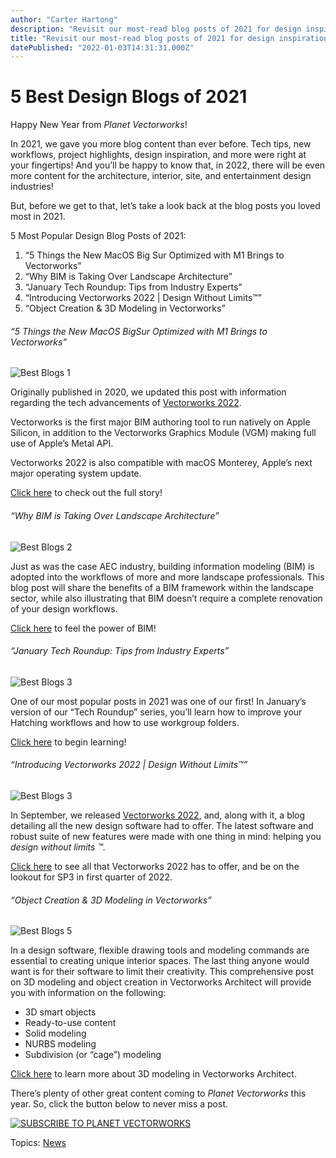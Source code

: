 ```yaml
---
author: "Carter Hartong"
description: "Revisit our most-read blog posts of 2021 for design inspiration, tech tips, and more!"
title: "Revisit our most-read blog posts of 2021 for design inspiration, tech tips, and more!" 
datePublished: "2022-01-03T14:31:31.000Z"
---
```

# 5 Best Design Blogs of 2021

Happy New Year from _Planet Vectorworks_!

In 2021, we gave you more blog content than ever before. Tech tips, new workflows, project highlights, design inspiration, and more were right at your fingertips! And you’ll be happy to know that, in 2022, there will be even more content for the architecture, interior, site, and entertainment design industries!  

But, before we get to that, let’s take a look back at the blog posts you loved most in 2021.

5 Most Popular Design Blog Posts of 2021:

1. “5 Things the New MacOS Big Sur Optimized with M1 Brings to Vectorworks”
2. “Why BIM is Taking Over Landscape Architecture”
3. “January Tech Roundup: Tips from Industry Experts”
4. “Introducing Vectorworks 2022 | Design Without Limits™”
5. “Object Creation & 3D Modeling in Vectorworks”

###### “5 Things the New MacOS BigSur Optimized with M1 Brings to Vectorworks”

![Best Blogs 1](https://blog.vectorworks.net/hs-fs/hubfs/Blog%20Images/211221_Best%20Blogs%202021/Best%20Blogs%201.png?width=1440&name=Best%20Blogs%201.png)

Originally published in 2020, we updated this post with information regarding the tech advancements of [Vectorworks 2022](../../../net/vectorworks/blog/vectorworks-2022-now-available-for-download.html).

Vectorworks is the first major BIM authoring tool to run natively on Apple Silicon, in addition to the Vectorworks Graphics Module (VGM) making full use of Apple’s Metal API.

Vectorworks 2022 is also compatible with macOS Monterey, Apple’s next major operating system update.

[Click here](../../../net/vectorworks/blog/5-things-the-new-macos-big-sur-optimized-with-m1-brings-to-vectorworks.html) to check out the full story!

###### “Why BIM is Taking Over Landscape Architecture”

![Best Blogs 2](https://blog.vectorworks.net/hs-fs/hubfs/Blog%20Images/211221_Best%20Blogs%202021/Best%20Blogs%202.jpg?width=1440&name=Best%20Blogs%202.jpg)

Just as was the case AEC industry, building information modeling (BIM) is adopted into the workflows of more and more landscape professionals. This blog post will share the benefits of a BIM framework within the landscape sector, while also illustrating that BIM doesn’t require a complete renovation of your design workflows.

[Click here](../../../net/vectorworks/blog/why-bim-is-taking-over-landscape-architecture.html) to feel the power of BIM!

###### “January Tech Roundup: Tips from Industry Experts”

![Best Blogs 3](https://blog.vectorworks.net/hs-fs/hubfs/Blog%20Images/211221_Best%20Blogs%202021/Best%20Blogs%203.jpg?width=1440&name=Best%20Blogs%203.jpg)

One of our most popular posts in 2021 was one of our first! In January’s version of our “Tech Roundup” series, you’ll learn how to improve your Hatching workflows and how to use workgroup folders.

[Click here](../../../net/vectorworks/blog/january-tech-roundup-tips-from-industry-experts.html) to begin learning!  

###### “Introducing Vectorworks 2022 | Design Without Limits™”

![Best Blogs 3](https://blog.vectorworks.net/hs-fs/hubfs/Blog%20Images/211221_Best%20Blogs%202021/Best%20Blogs%203.png?width=1440&name=Best%20Blogs%203.png)

In September, we released [Vectorworks 2022](https://www.vectorworks.net/en-US/2022?hsCtaTracking=57d206f6-cbf5-4136-960c-1d46da994022%7Cac83084c-fc78-42e9-9847-50079c34adb9&utm%5Fcampaign=blog&utm%5Fcontent=091521announcement&utm%5Fmedium=planetvectorworks&utm%5Fsource=button), and, along with it, a blog detailing all the new design software had to offer. The latest software and robust suite of new features were made with one thing in mind: helping you _design without limits ™._

[Click here](../../../net/vectorworks/blog/vectorworks-2022-now-available-for-download.html) to see all that Vectorworks 2022 has to offer, and be on the lookout for SP3 in first quarter of 2022.

###### “Object Creation & 3D Modeling in Vectorworks”

![Best Blogs 5](https://blog.vectorworks.net/hs-fs/hubfs/Blog%20Images/211221_Best%20Blogs%202021/Best%20Blogs%205.png?width=1440&name=Best%20Blogs%205.png)

In a design software, flexible drawing tools and modeling commands are essential to creating unique interior spaces. The last thing anyone would want is for their software to limit their creativity. This comprehensive post on 3D modeling and object creation in Vectorworks Architect will provide you with information on the following:

* 3D smart objects
* Ready-to-use content
* Solid modeling
* NURBS modeling
* Subdivision (or “cage”) modeling

[Click here](../../../net/vectorworks/blog/the-best-3d-modeling-for-interior-architecture.html) to learn more about 3D modeling in Vectorworks Architect.

There’s plenty of other great content coming to _Planet Vectorworks_ this year. So, click the button below to never miss a post.

[![SUBSCRIBE TO PLANET VECTORWORKS](https://no-cache.hubspot.com/cta/default/3018241/fcb0bba7-4c69-4ec5-9402-fcb6f663d45b.png)](https://cta-redirect.hubspot.com/cta/redirect/3018241/fcb0bba7-4c69-4ec5-9402-fcb6f663d45b) 

 Topics: [News](https://blog.vectorworks.net/topic/news) 

 